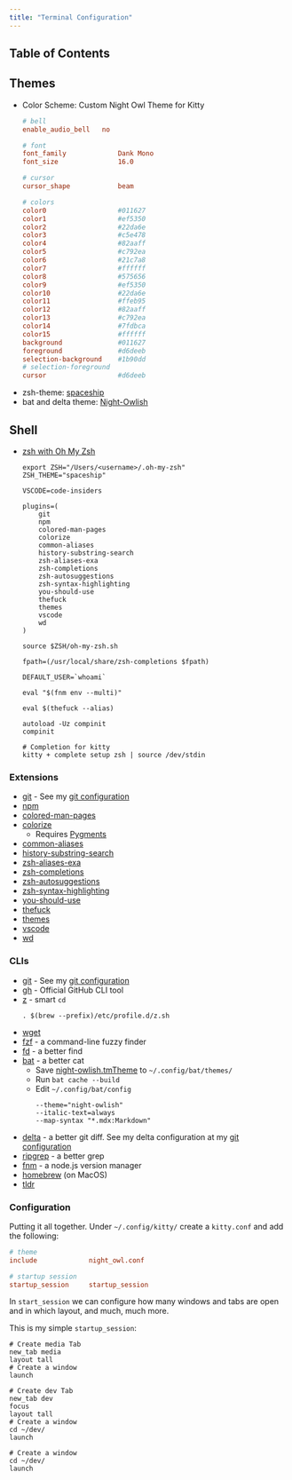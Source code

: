 ```yaml
---
title: "Terminal Configuration"
---
```


## Table of Contents

## Themes
- Color Scheme: Custom Night Owl Theme for Kitty
  ```:title=~/.config/kitty/night-owl.conf
  # bell
  enable_audio_bell   no

  # font
  font_family             Dank Mono
  font_size               16.0

  # cursor
  cursor_shape            beam

  # colors
  color0                  #011627
  color1                  #ef5350
  color2                  #22da6e
  color3                  #c5e478
  color4                  #82aaff
  color5                  #c792ea
  color6                  #21c7a8
  color7                  #ffffff
  color8                  #575656
  color9                  #ef5350
  color10                 #22da6e
  color11                 #ffeb95
  color12                 #82aaff
  color13                 #c792ea
  color14                 #7fdbca
  color15                 #ffffff
  background              #011627
  foreground              #d6deeb
  selection-background    #1b90dd
  # selection-foreground
  cursor                  #d6deeb
  ```
- zsh-theme: [spaceship](https://github.com/denysdovhan/spaceship-prompt)
- bat and delta theme: [Night-Owlish](https://github.com/batpigandme/night-owlish)

## Shell
- [zsh with Oh My Zsh](https://ohmyz.sh/)
  ```bash:title=~/.zshrc
  export ZSH="/Users/<username>/.oh-my-zsh"
  ZSH_THEME="spaceship"

  VSCODE=code-insiders

  plugins=(
      git
      npm
      colored-man-pages
      colorize
      common-aliases
      history-substring-search
      zsh-aliases-exa
      zsh-completions
      zsh-autosuggestions
      zsh-syntax-highlighting
      you-should-use
      thefuck
      themes
      vscode
      wd
  )

  source $ZSH/oh-my-zsh.sh

  fpath=(/usr/local/share/zsh-completions $fpath)

  DEFAULT_USER=`whoami`

  eval "$(fnm env --multi)"

  eval $(thefuck --alias)

  autoload -Uz compinit
  compinit

  # Completion for kitty
  kitty + complete setup zsh | source /dev/stdin
  ```

### Extensions
- [git](https://github.com/ohmyzsh/ohmyzsh/tree/master/plugins/git) - See my [git configuration](/git)
- [npm](https://github.com/ohmyzsh/ohmyzsh/tree/master/plugins/npm)
- [colored-man-pages](https://github.com/ohmyzsh/ohmyzsh/tree/master/plugins/colored-man-pages)
- [colorize](https://github.com/ohmyzsh/ohmyzsh/tree/master/plugins/colorize)
  - Requires [Pygments](https://pygments.org/download/)
- [common-aliases](https://github.com/ohmyzsh/ohmyzsh/tree/master/plugins/common-aliases)
- [history-substring-search](https://github.com/ohmyzsh/ohmyzsh/tree/master/plugins/history-substring-search)
- [zsh-aliases-exa](https://github.com/DarrinTisdale/zsh-aliases-exa)
- [zsh-completions](https://github.com/zsh-users/zsh-completions)
- [zsh-autosuggestions](https://github.com/zsh-users/zsh-autosuggestions)
- [zsh-syntax-highlighting](https://github.com/zsh-users/zsh-syntax-highlighting)
- [you-should-use](https://github.com/MichaelAquilina/zsh-you-should-use)
- [thefuck](https://github.com/ohmyzsh/ohmyzsh/tree/master/plugins/thefuck)
- [themes](https://github.com/ohmyzsh/ohmyzsh/tree/master/plugins/themes)
- [vscode](https://github.com/ohmyzsh/ohmyzsh/tree/master/plugins/vscode)
- [wd](https://github.com/ohmyzsh/ohmyzsh/tree/master/plugins/wd)

### CLIs
- [git](https://git-scm.com/) - See my [git configuration](/git)
- [gh](https://cli.github.com/) - Official GitHub CLI tool
- [z](https://github.com/rupa/z) - smart `cd`
  ```bash:title=~/.zshrc
  . $(brew --prefix)/etc/profile.d/z.sh
  ```
- [wget](https://www.gnu.org/software/wget/)
- [fzf](https://github.com/junegunn/fzf) - a command-line fuzzy finder
- [fd](https://github.com/sharkdp/fd) - a better find
- [bat](https://github.com/sharkdp/bat) - a better cat
  - Save [night-owlish.tmTheme](https://github.com/batpigandme/night-owlish/blob/master/tmTheme/night-owlish.tmTheme) to `~/.config/bat/themes/`
  - Run `bat cache --build`
  - Edit `~/.config/bat/config`
    ```:title=~/.config/bat/config {1-3}
    --theme="night-owlish"
    --italic-text=always
    --map-syntax "*.mdx:Markdown"
    ```
- [delta](https://github.com/dandavison/delta) - a better git diff. See my delta configuration at my [git configuration](/git#git-diff-delta-theme)
- [ripgrep](https://github.com/BurntSushi/ripgrep) - a better grep
- [fnm](https://github.com/Schniz/fnm) - a node.js version manager
- [homebrew](https://brew.sh/) (on MacOS)
- [tldr](https://tldr.sh/)


### Configuration

Putting it all together. Under `~/.config/kitty/` create a `kitty.conf` and add the following:

```:title=~/.config/kitty/kitty.conf
# theme
include             night_owl.conf

# startup session
startup_session     startup_session
```

In `start_session` we can configure how many windows and tabs are open and in which layout, and much, much more.

This is my simple `startup_session`:

```:title=~/.config/kitty/startup_session
# Create media Tab
new_tab media
layout tall
# Create a window
launch

# Create dev Tab
new_tab dev
focus
layout tall
# Create a window
cd ~/dev/
launch

# Create a window
cd ~/dev/
launch
```
